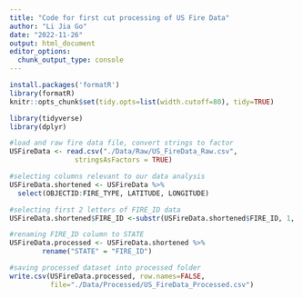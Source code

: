 ```yaml
---
title: "Code for first cut processing of US Fire Data"
author: "Li Jia Go"
date: "2022-11-26"
output: html_document
editor_options: 
  chunk_output_type: console
---
```


```r
install.packages('formatR')
library(formatR)
knitr::opts_chunk$set(tidy.opts=list(width.cutoff=80), tidy=TRUE)
```

```r
library(tidyverse)
library(dplyr)

#load and raw fire data file, convert strings to factor
USFireData <- read.csv("./Data/Raw/US_FireData_Raw.csv", 
                stringsAsFactors = TRUE) 

#selecting columns relevant to our data analysis
USFireData.shortened <- USFireData %>% 
  select(OBJECTID:FIRE_TYPE, LATITUDE, LONGITUDE)

#selecting first 2 letters of FIRE_ID data 
USFireData.shortened$FIRE_ID <-substr(USFireData.shortened$FIRE_ID, 1, 2)

#renaming FIRE_ID column to STATE
USFireData.processed <- USFireData.shortened %>%
        rename("STATE" = "FIRE_ID")

#saving processed dataset into processed folder
write.csv(USFireData.processed, row.names=FALSE, 
          file="./Data/Processed/US_FireData_Processed.csv")


```


